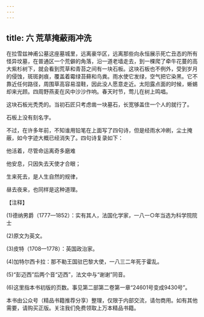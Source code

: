 ```yaml
---
---
---
```

title: 六 荒草掩蔽雨冲洗
---





在拉雪兹神甫公墓这座墓城里，远离豪华区，远离那些向永恒展示死亡丑态的所有怪异坟墓，在普通区一个荒僻的角落，沿一道老墙走去，到一棵爬了牵牛花蔓的高大紫杉树下，就会看到荒草和青苔之间有一块石板。这块石板也不例外，受到岁月的侵蚀，斑斑剥痕，覆盖着霉绿苔藓和鸟粪。雨水使它发绿，空气把它染黑。它不靠近任何路径，周围草高容易湿鞋，因此没人愿意走近。太阳露点面的时候，蜥蜴却来光顾。四周野燕麦在风中沙沙作响。春天时节，莺儿在树上鸣唱。

这块石板光秃秃的。当初石匠只考虑凿一块墓石，长宽够盖住一个人的就行了。

石板上没有刻名字。

不过，在许多年前，不知谁用铅笔在上面写了四句诗，但是经雨水冲刷，尘土掩蔽，如今字迹大概已经消失了。四句诗复录如下：

他活着，尽管命运离奇多磨难

他安息，只因失去天使才合眼；

生来死去，是人生自然的规律，

昼去夜来，也同样是这种道理。

【注释】



(1)德纳男爵（1777—1852）：实有其人，法国化学家，一八一○年当选为科学院院士

(2)原文为英文。

(3)皮特（1708—1778）：英国政治家。

(4)加特尔西卡拉：那不勒王国驻巴黎大使，一八三二年死于霍乱。

(5)“彭迈西”后两个音“迈西”，法文中与“谢谢”同音。

(6)这里指本书初版的页数。事见第二部第二卷第一章“24601号变成9430号”。



本书由公众号（精品书籍推荐分享）整理，仅限于内部交流，请勿商用。如有其他需要，请购买正版。关注我们免费领取上万本精品书籍。